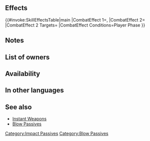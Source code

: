 {{Passive
|type=A
|exclusive=0
|1name=Sturdy Impact
|1tagid=SID_鬼神金剛の一撃3
|1effect=If unit initiates combat, grants Atk+6, Def+10 during combat and foe cannot make a follow-up attack.
|1cost=300
|1required=Sturdy Blow 2
|canUseMove=Infantry,Flying
|canUseWeapon={{WeaponList|exclude=Staff}}
|properties=random_owner
}}
==Effects==
{{#invoke:SkillEffectsTable|main
|CombatEffect 1={{SkillEffectText|Temporary buffs|Atk|6}}, {{SkillEffectText|Temporary buffs|Def|10}}
|CombatEffect 2={{SkillEffectText|Foe Cannot Follow-Up}}
|CombatEffect 2 Targets={{SkillTargetText|Foe}}
|CombatEffect Conditions=Player Phase
}}
==Notes==
{{IfUnitInitiates}}
{{Temporary buffs}}
{{Prevent follow-up}}
==List of owners==
{{Skill Hero List}}
==Availability==
{{PassiveFocusList}}
{{PassiveDistributionList}}
{{PassiveCombatManualList}}
==In other languages==
{{OtherLanguages
|japanese=鬼神金剛の瞬撃
|german=Kraftprall
|spanishEU=Impacto duro
|spanishLA=Impacto duro
|french=Impact robuste
|italian=Impatto ferreo
|chineseTW=鬼神金剛瞬擊
|portuguese=Choque robusto
}}
==See also==
{{See also skills|cond=Description LIKE '%if unit initiates combat, grants Atk%Def+%and foe cannot make a follow-up attack%' AND Exclusive='1' AND Name NOT LIKE '%Instant%'}}
* [[Skill families/Weapons#Instant|Instant Weapons]]
* [[Blow Passives]]
{{Passives Navbox|A}}
[[Category:Impact Passives]]
[[Category:Blow Passives]]